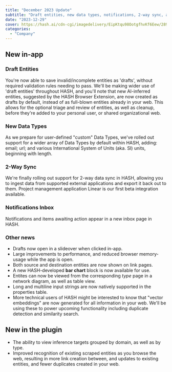 ```yaml
---
title: "December 2023 Update"
subtitle: "Draft entities, new data types, notifications, 2-way sync, and plugin updates"
date: "2023-12-29"
cover: https://hash.ai/cdn-cgi/imagedelivery/EipKtqu98OotgfhvKf6Eew/289c440f-635c-47a9-572c-0f27da176d00/public
categories:
  - "Company"
---
```


## New in-app

### Draft Entities

You're now able to save invalid/incomplete entities as 'drafts', without required validation rules needing to pass. We'll be making wider use of 'draft entities' throughout HASH, and you'll note that new AI-inferred entities, suggested by the HASH Browser Extension, are now created as drafts by default, instead of as full-blown entities already in your web. This allows for the optional triage and review of entities, as well as cleanup, before they're added to your personal user, or shared organizational web.

### New Data Types

As we prepare for user-defined "custom" Data Types, we've rolled out support for a wider array of Data Types by default within HASH, adding: email; url; and various International System of Units (aka. SI) units, beginning with length.

### 2-Way Sync

We're finally rolling out support for 2-way data sync in HASH, allowing you to ingest data from supported external applications and export it back out to them. Project management application Linear is our first beta integration available.

### Notifications Inbox

Notifications and items awaiting action appear in a new inbox page in HASH.

### Other news

- Drafts now open in a slideover when clicked in-app.
- Large improvements to performance, and reduced browser memory-usage while the app is open.
- Both source and destination entities are now shown on link pages.
- A new HASH-developed **bar chart** block is now available for use.
- Entites can now be viewed from the corresponding _type_ page in a network diagram, as well as table view.
- Long and multiline input strings are now natively supported in the properties table.
- More technical users of HASH might be interested to know that "vector embeddings" are now generated for all information in your web. We'll be using these to power upcoming functionality including duplicate detection and similarity search.

## New in the plugin

- The ability to view inference targets grouped by domain, as well as by type.
- Improved recognition of existing scraped entities as you browse the web, resulting in more link creation between, and updates to existing entities, and fewer duplicates created in your web.
